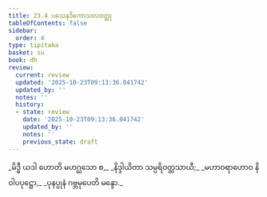 ```yaml
---
title: 23.4 ပသေနဒိကောသလဝတ္ထု
tableOfContents: false
sidebar:
  order: 4
type: tipitaka
basket: su
book: dh
review:
  current: review
  updated: '2025-10-23T09:13:36.041742'
  updated_by: ''
  notes: ''
  history:
  - state: review
    date: '2025-10-23T09:13:36.041742'
    updated_by: ''
    notes: ''
    previous_state: draft
---
```



<ReviewStatus review={frontmatter.review} showDetails={true} />

<HypothesisAnnotation frontmatter={frontmatter} />

<DynamicBreadcrumb />

<Division number="325" book="dh" e="ch" v="18" p="59">

<Paragraph number="350" type="verses" book="dh">
_မိဒ္ဓီ ယဒါ ဟောတိ မဟဂ္ဃသော စ,_  
_နိဒ္ဒါယိတာ သမ္ပရိဝတ္တသာယီ;_  
_မဟာဝရာဟောဝ နိဝါပပုဋ္ဌော,_  
_ပုနပ္ပုနံ ဂဗ္ဘမုပေတိ မန္ဒော._
</Paragraph>
</Division>